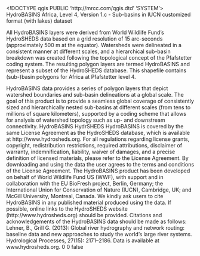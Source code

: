 <!DOCTYPE qgis PUBLIC 'http://mrcc.com/qgis.dtd' 'SYSTEM'>
<qgis version="3.24.1-Tisler">
  <identifier>HydroBASINS Africa, Level 4, Version 1.c - Sub-basins in IUCN customized format (with lakes)</identifier>
  <parentidentifier></parentidentifier>
  <language></language>
  <type>dataset</type>
  <title>HydroBASINS Africa, Level 4, Version 1.c - Sub-basins in IUCN customized format (with lakes)</title>
  <abstract>All HydroBASINS layers were derived from World Wildlife Fund’s HydroSHEDS data based on a grid resolution of 15 arc-seconds (approximately 500 m at the equator). Watersheds were delineated in a consistent manner at different scales, and a hierarchical sub-basin breakdown was created following the topological concept of the Pfafstetter coding system. The resulting polygon layers are termed HydroBASINS and represent a subset of the HydroSHEDS database. This shapefile contains (sub-)basin polygons for Africa at Pfafstetter level 4.

HydroBASINS data provides a series of polygon layers that depict watershed boundaries and sub-basin delineations at a global scale. The goal of this product is to provide a seamless global coverage of consistently sized and hierarchically nested sub-basins at different scales (from tens to millions of square kilometers), supported by a coding scheme that allows for analysis of watershed topology such as up- and downstream connectivity.</abstract>
  <keywords vocabulary="Search keys">
    <keyword>HydroBASINS</keyword>
    <keyword>HydrSHEDS</keyword>
  </keywords>
  <links/>
  <fees></fees>
  <constraints type="Limitations of use">HydroBASINS is covered by the same License Agreement as the HydroSHEDS database, which is available at http://www.hydrosheds.org. For all regulations regarding license grants, copyright, redistribution restrictions, required attributions, disclaimer of warranty, indemnification, liability, waiver of damages, and a precise definition of licensed materials, please refer to the License Agreement. By downloading and using the data the user agrees to the terms and conditions of the License Agreement.</constraints>
  <rights>The HydroBASINS product has been developed on behalf of World Wildlife Fund US (WWF), with support and in collaboration with the EU BioFresh project, Berlin, Germany; the International Union for Conservation of Nature (IUCN), Cambridge, UK; and McGill University, Montreal, Canada. We kindly ask users to cite HydroBASINS in any published material produced using the data. If possible, online links to the HydroSHEDS website (http://www.hydrosheds.org) should be provided. Citations and acknowledgements of the HydroBASINS data should be made as follows: Lehner, B., Grill G. (2013): Global river hydrography and network routing: baseline data and new approaches to study the world’s large river systems. Hydrological Processes, 27(15): 2171–2186. Data is available at www.hydrosheds.org.&#xd;
</rights>
  <encoding></encoding>
  <crs>
    <spatialrefsys nativeFormat="Wkt">
      <wkt></wkt>
      <proj4></proj4>
      <srsid>0</srsid>
      <srid>0</srid>
      <authid></authid>
      <description></description>
      <projectionacronym></projectionacronym>
      <ellipsoidacronym></ellipsoidacronym>
      <geographicflag>false</geographicflag>
    </spatialrefsys>
  </crs>
  <extent>
    <spatial dimensions="2" crs="EPSG:4326" maxy="38" maxz="0" miny="-35" minz="0" maxx="55" minx="-19"/>
  </extent>
</qgis>
